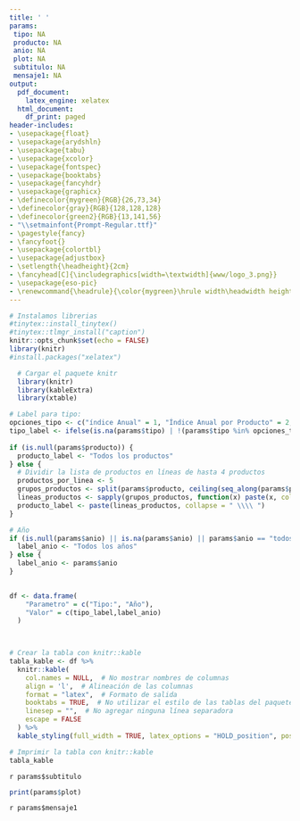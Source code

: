 ```yaml
---
title: ' '
params:
 tipo: NA
 producto: NA
 anio: NA
 plot: NA
 subtitulo: NA
 mensaje1: NA
output:
  pdf_document:
    latex_engine: xelatex
  html_document:
    df_print: paged
header-includes:
- \usepackage{float}
- \usepackage{arydshln}
- \usepackage{tabu}
- \usepackage{xcolor}
- \usepackage{fontspec}
- \usepackage{booktabs}  
- \usepackage{fancyhdr}
- \usepackage{graphicx}
- \definecolor{mygreen}{RGB}{26,73,34}
- \definecolor{gray}{RGB}{128,128,128}
- \definecolor{green2}{RGB}{13,141,56}
- "\\setmainfont{Prompt-Regular.ttf}"
- \pagestyle{fancy}
- \fancyfoot{} 
- \usepackage{colortbl}
- \usepackage{adjustbox}
- \setlength{\headheight}{2cm}
- \fancyhead[C]{\includegraphics[width=\textwidth]{www/logo_3.png}}
- \usepackage{eso-pic}
- \renewcommand{\headrule}{\color{mygreen}\hrule width\headwidth height\headrulewidth} 
---
```



```r
# Instalamos librerias
#tinytex::install_tinytex()
#tinytex::tlmgr_install("caption")
knitr::opts_chunk$set(echo = FALSE)
library(knitr)
#install.packages("xelatex")
```
<!-- Fecha -->
\begin{flushright}
\textcolor{gray}{Informe en línea generado el: `r format(Sys.Date(), "%d %B, %Y")`}
\end{flushright}
\section*{Parámetros con los cuales se generó el informe:}
```r
  # Cargar el paquete knitr
  library(knitr)
  library(kableExtra)
  library(xtable)

# Label para tipo: 
opciones_tipo <- c("índice Anual" = 1, "Índice Anual por Producto" = 2, "índice Mensual" = 3, "índice Mensual por Producto" = 4)
tipo_label <- ifelse(is.na(params$tipo) | !(params$tipo %in% opciones_tipo), "NA", names(opciones_tipo)[which(opciones_tipo == params$tipo)])
  
if (is.null(params$producto)) {
  producto_label <- "Todos los productos"
} else {
  # Dividir la lista de productos en líneas de hasta 4 productos
  productos_por_linea <- 5
  grupos_productos <- split(params$producto, ceiling(seq_along(params$producto) / productos_por_linea))
  lineas_productos <- sapply(grupos_productos, function(x) paste(x, collapse = ", "))
  producto_label <- paste(lineas_productos, collapse = " \\\\ ")
}

# Año
if (is.null(params$anio) || is.na(params$anio) || params$anio == "todos") {
  label_anio <- "Todos los años"
} else {
  label_anio <- params$anio
}

  
df <- data.frame(
    "Parametro" = c("Tipo:", "Año"),
    "Valor" = c(tipo_label,label_anio)
  )
  


# Crear la tabla con knitr::kable
tabla_kable <- df %>%
  knitr::kable(
    col.names = NULL,  # No mostrar nombres de columnas
    align = 'l',  # Alineación de las columnas
    format = "latex",  # Formato de salida
    booktabs = TRUE,  # No utilizar el estilo de las tablas del paquete booktabs
    linesep = "",  # No agregar ninguna línea separadora
    escape = FALSE
  ) %>%
  kable_styling(full_width = TRUE, latex_options = "HOLD_position", position = "left", bootstrap_options = "borderless")  # Estilo de la tabla con bordes blancos y cuadrícula completa

# Imprimir la tabla con knitr::kable
tabla_kable

```
<!-- Titulo del tablaro -->
\fontsize{14}{14} \selectfont \textcolor{mygreen}{Índice de vulnerabilidad del abastecimiento de alimentos de Antioquia} 

<!-- Subtitulo -->
\fontsize{12}{12} \selectfont \textcolor{green2}{Evaluación de la vulnerabilidad del abastecimiento por origen y distancia.} 

<!-- Subtitulo dinamico -->
\fontsize{10}{10} \selectfont `r params$subtitulo` 

```r
print(params$plot)
```

\fontsize{10}{10} \selectfont `r params$mensaje1`\newline

\fontsize{8}{8} \selectfont \textcolor{mygreen}{Fuente: Cálculos propios a partir de datos del Sistema de Información de Precios y Abastecimiento del Sector Agropecuario (SIPSA).}\newline

\fontsize{8}{8} \selectfont \textcolor{mygreen}{El cálculo del índice de vulnerabilidad combina dos medidas: el índice de Herfindahl-Hirschman, que evalúa la concentración de la producción de alimentos en diferentes municipios, y la distancia desde cada municipio hasta Medellín.}\newline

\fontsize{8}{8} \selectfont \textcolor{mygreen}{El primer componente de este índice se calcula utilizando el índice de Herfindahl-Hirschman, que mide la concentración de productores siguiendo  $H_{ti} = \sum_{i=1}^{N} P_{itm}^{2}$ donde $P_{itm}$ es la participación que tiene cada municipio (como productor) en el total de kilogramos que ingresan a Medellín en una fecha determinada. El segundo componente, denotado como  $D_{i}$, es la distancia ponderada por la participación entre Medellín y el municipio, que luego se reescala, obteniendo valores de $0$ a $1$, donde $0$ es Medellín y $1$ es el municipio más lejano del cual llegan alimentos a Medellín (incluso puede ser otro país). Finalmente, el índice de vulnerabilidad se obtiene siguiendo: $V_{it} = \frac{H_{it} + D_{i}}{2}$} \newline

\AddToShipoutPictureBG*{\includegraphics[width=\paperwidth,height=3cm,keepaspectratio]{www/logo_2.png}}
